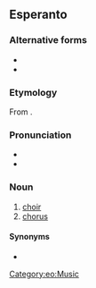 {{also|horo|horō|hōrō}}
==Esperanto==

===Alternative forms===
* {{alter|eo|hhoro||H-system spelling}}
* {{alter|eo|hxoro||X-system spelling}}

===Etymology===
From {{der|eo|grc|χορός|t=company of dancers or singers}}.

===Pronunciation===
* {{IPA|/ˈxoro/|lang=eo}}
* {{hyphenation|ĥo|ro|lang=eo}}

===Noun===
{{eo-head}}

# [[choir]]
# [[chorus]]

====Synonyms====
* {{l|eo|koruso}}

[[Category:eo:Music]]